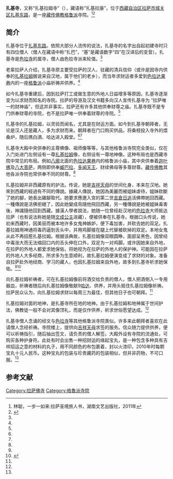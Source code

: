 {{Infobox Tibetan Buddhist monastery
|name = 扎基寺
|image = 
|image size = 250px
|alt = 
|caption = 
|t=
|w=
|to = 
|ipa={{IPA|}}
|z=
|thdl=
|e=
|tc=扎基寺
|s=扎基寺
|p=
|m=
|k=
|pushpin_map = 
|latd =  | latm =  | lats =  | latNS = 
|longd=  | longm= | longs =| longEW = 
|iso_region = 
|map_caption = 
|mapsize = 
|location_country = 中国
|location = {{CHN}}[[西藏自治区|西藏自治区]][[拉萨市|拉萨市]][[城关区_(拉萨市)|城关区]]
|coordinates_display =
|founded_by = 
|date_founded =
|date_renovated =
|sect = [[格鲁派|格鲁派]]
|mather =[[色拉寺|色拉寺]]
|children =
|dedicated_to = 
|tulku =
|head_lama = 
|head_mgh =
|no._of_monks = 
|architecture = 
|festivals =
|footnotes = 
}}

'''扎基寺'''，又称“扎基拉姆寺”（{{lang-en|Zashi Lhamo Temple}}），藏语称“扎基拉康”，位于[[西藏自治区|西藏自治区]][[拉萨市|拉萨市]][[城关区_(拉萨市)|城关区]][[扎基东路|扎基东路]]，是一座[[藏传佛教|藏传佛教]][[格鲁派|格鲁派]]寺院。<ref name=lin>林聪，一步一如来:拉萨圣境旅人书，湖南文艺出版社，2011年</ref><ref name=xhw>{{Cite web |url=http://news.xinhuanet.com/local/2012-08/20/c_112782222.htm |title=带着白酒去拜佛——西藏唯一财神庙扎基寺见闻，新华网，2012年08月20日 |accessdate=2013年8月9日 |archive-date=2012年8月23日 |archive-url=https://web.archive.org/web/20120823042127/http://news.xinhuanet.com/local/2012-08/20/c_112782222.htm |dead-url=no }}</ref>

==简介==
扎基寺位于[[扎基东路|扎基东路]]。依照大部分人流传的说法，扎基寺的名字出自起初建寺时只有四位僧人（僧人在藏语中称“扎巴”，“基”是藏语数字“四”在汉译后的变音）。扎基寺是[[色拉寺|色拉寺]]的属寺，僧人由色拉寺派来轮值。<ref name=lin/>

老辈拉萨人介绍，扎基寺原主要受拉萨的汉人、驻藏的清兵信仰（或许是因寺内供奉的[[扎基拉姆|扎基拉姆]]据说来自汉地，属于他们的老乡），而当年求财运者多爱到[[色拉达果巷|色拉达果巷]]内的一座[[格鲁派|格鲁派]]小庙祈祷并供养。<ref name=lin/>

如今扎基寺重建后，因到拉萨打工或做生意的外地人日益增多等原因，扎基寺逐渐变为以求财而知名的寺院。拉萨的导游及汉文书籍多向汉人宣传扎基寺为 “拉萨唯一的财神庙”，但这并非事实，拉萨还有许多其他供奉财尊之庙。扎基寺既不是专门供奉财尊的寺院，也不是拉萨唯一供奉着财尊的寺院。<ref name=lin/>

扎基寺的扎基拉姆，以灵验而闻名，尤其是在财运方面。如今到扎基寺朝拜者，无论是汉人还是藏人，多为求财而来。朝拜者在门口购买供品，将桑枝投入寺外的煨桑炉，随后携白酒、哈达进入殿堂。<ref name=lin/><ref name=xhw/>

扎基寺大殿中央供奉的主尊佛像、祖师像等等，与其他格鲁派寺院完全类似，仅在入门处进门左侧设有一尊[[扎基拉姆|扎基拉姆]]像，右侧设有一尊地神像。这种布局也是西藏寺院中常见的布局。例如[[八廓|八廓]]北面的[[色拉达果巷|色拉达果巷]]内的格鲁派小庙，其中央供奉着[[迦叶佛|迦叶佛]]及[[八大菩萨|八大菩萨]]，两侧即供奉[[臧巴拉|臧巴拉]]、[[多闻天王|多闻天王]]、财续佛母等多尊财尊。[[藏传佛教|藏传佛教]]其他各派寺院也常供奉不同的财尊。<ref name=lin/>

扎基拉姆并非西藏原有的护法。传说，她是[[吉祥天母|吉祥天母]]的世间化身，本来在汉地。她來到西藏的經過有不同的傳說。據藏人傳說，她因為美麗而被姐妹虐待，姐妹砍斷了她的腳，她長出雞腳取代。她要求應邀入宮的第二世[[吉倉日追|吉倉日追]]活佛帶她回西藏。一種傳說是活佛拒絕了，因此她變成鳥隨他飛回西藏，另一種傳說是她被姐妹毒害後，神識隨他回到西藏。據漢人學者說法，她随一位曾经赴汉地的[[色拉寺|色拉寺]]大师抵达拉萨（也有说法称她是随[[文成公主|文成公主]]进藏），便被供奉在扎基寺。根据口头传说，她初来西藏时，因美丽而被本地许多女鬼神嫉妒，便下毒加害，并砍去她的双足。扎基拉姆用神通将毒药逼到舌头中，并用鸡脚接在腿上代替被砍掉的双足。本地女鬼从此不再招惹扎基拉姆。根据该典故，扎基拉姆像双眼圆睁，面部呈黑色，因曾经中毒涨大而无法缩回口内的舌头伸在口外，双足为一对鸡脚。或许因她来自外地，在拉萨的外地人都爱求她保佑，将她视为在拉萨的外地人的保护神。可能因在拉萨的外地人大多经商，所求多为生意顺利，故扎基拉姆便演变成了求财的对象。准备自拉萨赴外地经商、学习的藏人，也因扎基拉姆来自外地，故多到扎基寺祈求她保佑。<ref name=lin/><Ref>
{{cite journal |title=''The Trapchi Lhamo Cult in Lhasa'' |author=Daisuke Murakami |journal=Revue d'Études Tibétaines |date=Oct. 2013 |issue=27 |url=http://himalaya.socanth.cam.ac.uk/collections/journals/ret/pdf/ret_27_03.pdf |pages=32-33 |access-date=2018-11-25 |archive-date=2018-10-08 |archive-url=https://web.archive.org/web/20181008163747/http://himalaya.socanth.cam.ac.uk/collections/journals/ret/pdf/ret_27_03.pdf |dead-url=no }}
</ref>

向扎基拉姆祈祷者，可在扎基拉姆像前将酒交给负责的僧人，僧人把酒倒入一专用器皿，祈祷者随后向扎基拉姆像敬献9[[哈达|哈达]]、供养，并用头抵住扎基拉姆像祈祷。拉萨民众认为，向扎基拉姆求财以每周三为最佳，但其他日子也可朝拜。<ref name=lin/>

扎基拉姆对面的地神，是扎基寺所在地的地神。由于扎基拉姆和地神属于世间护法，佛教徒一般不会对其像顶礼，而是仅作供养，祈求世俗愿望达成。<ref name=lin/>

扎基寺僧人念诵的经文与[[色拉寺|色拉寺]]等其他格鲁派寺院类似。许多来此朝拜者喜欢在此请僧人念经祈祷。寺院楼上，提供向[[吉祥天母|吉祥天母]]求签的服务。信众随力提供供养，便可以祈祷指引，随后抽出签文，请负责的僧人解签。大殿外设有寺院的流通处，可购买各种护身符。此处有时会出售一种招财运的缘起宝丸，是一种包含多种具有吉祥招运之意的材料的丸子，用不同颜色的布包裹着，封以火漆印，2010年时每颗宝丸十元人民币。这种宝丸的包装与珍贵藏药的包装相似，但并非药物，不可口服。<ref name=lin/>

==参考文献==
{{reflist}}

{{拉萨地标}}
[[Category:拉萨佛寺|Category:拉萨佛寺]]
[[Category:格魯派寺院|Category:格魯派寺院]]